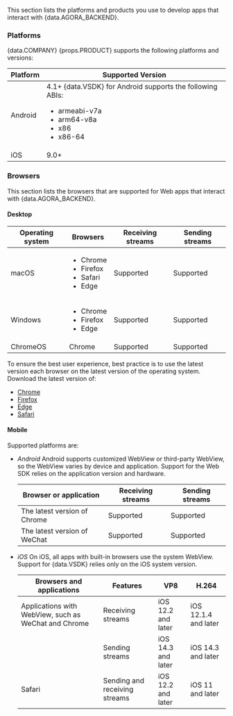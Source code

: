 
This section lists the platforms and products you use to develop apps that interact with {data.AGORA_BACKEND}.

### Platforms

{data.COMPANY} {props.PRODUCT} supports the following platforms and versions:

|Platform |Supported Version|
|---|---|
|Android| 4.1+ {data.VSDK} for Android supports the following ABIs:<ul><li> armeabi-v7a</li><li> arm64-v8a</li><li> x86</li><li> x86-64</li></ul>|
|iOS |9.0+|

### Browsers

This section lists the browsers that are supported for Web apps that interact with {data.AGORA_BACKEND}.

#### Desktop

|Operating system |Browsers |Receiving streams |Sending streams|
|---|---|---|---|
|macOS|<ul><li>Chrome</li><li>Firefox</li><li>Safari</li><li>Edge</li></ul>|Supported |Supported|
|Windows|<ul><li>Chrome</li><li>Firefox</li><li>Edge</li></ul>|Supported |Supported|
|ChromeOS |Chrome |Supported |Supported|


To ensure the best user experience, best practice is to use the latest version each browser on the latest version of the operating system. Download the latest version of:

- [Chrome](https://www.google.com/intl/en/chrome/)
- [Firefox](https://www.mozilla.org/firefox/new/)
- [Edge](https://microsoft.com/edge)
- [Safari](https://support.apple.com/en-hk/HT201541)


#### Mobile

Supported platforms are:

- *Android*
  Android supports customized WebView or third-party WebView, so the WebView varies by device and application. Support for the Web SDK relies on the application version and hardware.

  |Browser or application |Receiving streams |Sending streams|
  |---|---|---|
  |The latest version of Chrome |Supported |Supported|
  |The latest version of WeChat |Supported |Supported|


- *iOS*
  On iOS, all apps with built-in browsers use the system WebView. Support for {data.VSDK} relies only on the iOS system version.

  |Browsers and applications |Features |VP8 |H.264
  |---|---|---|---|
  |Applications with WebView, such as WeChat and Chrome |Receiving streams |iOS 12.2 and later |iOS 12.1.4 and later|
  | |Sending streams |iOS 14.3 and later |iOS 14.3 and later|
  |Safari |Sending and receiving streams |iOS 12.2 and later |iOS 11 and later|
